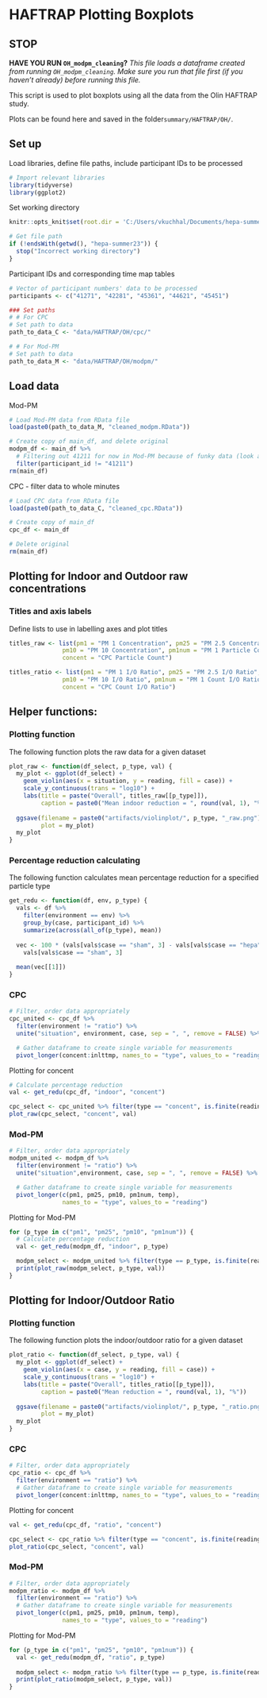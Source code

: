 # HAFTRAP Plotting Boxplots

## STOP

**HAVE YOU RUN `OH_modpm_cleaning`?**
*This file loads a dataframe created from running `OH_modpm_cleaning`. Make sure you run that file first (if you haven't already) before running this file.*

This script is used to plot boxplots using all the data from the Olin HAFTRAP study.

Plots can be found here and saved in the folder`summary/HAFTRAP/OH/`.

## Set up
Load libraries, define file paths, include participant IDs to be processed
```r
# Import relevant libraries
library(tidyverse)
library(ggplot2)
```

Set working directory
```r
knitr::opts_knit$set(root.dir = 'C:/Users/vkuchhal/Documents/hepa-summer23')
```

```r
# Get file path
if (!endsWith(getwd(), "hepa-summer23")) {
  stop("Incorrect working directory")
}
```

Participant IDs and corresponding time map tables
```r
# Vector of participant numbers' data to be processed
participants <- c("41271", "42281", "45361", "44621", "45451")

### Set paths
# # For CPC
# Set path to data
path_to_data_C <- "data/HAFTRAP/OH/cpc/"

# # For Mod-PM
# Set path to data
path_to_data_M <- "data/HAFTRAP/OH/modpm/"
```

## Load data

Mod-PM
```r
# Load Mod-PM data from RData file
load(paste0(path_to_data_M, "cleaned_modpm.RData"))

# Create copy of main_df, and delete original
modpm_df <- main_df %>%
  # Filtering out 41211 for now in Mod-PM because of funky data (look at CSVs)
  filter(participant_id != "41211")
rm(main_df)
```

CPC - filter data to whole minutes
```r
# Load CPC data from RData file
load(paste0(path_to_data_C, "cleaned_cpc.RData"))

# Create copy of main_df
cpc_df <- main_df

# Delete original
rm(main_df)
```

## Plotting for Indoor and Outdoor raw concentrations
### Titles and axis labels
Define lists to use in labelling axes and plot titles
```r
titles_raw <- list(pm1 = "PM 1 Concentration", pm25 = "PM 2.5 Concentration",
               pm10 = "PM 10 Concentration", pm1num = "PM 1 Particle Count",
               concent = "CPC Particle Count")

titles_ratio <- list(pm1 = "PM 1 I/O Ratio", pm25 = "PM 2.5 I/O Ratio",
               pm10 = "PM 10 I/O Ratio", pm1num = "PM 1 Count I/O Ratio",
               concent = "CPC Count I/O Ratio")
```

## Helper functions:
### Plotting function
The following function plots the raw data for a given dataset
```r
plot_raw <- function(df_select, p_type, val) {
  my_plot <- ggplot(df_select) +
    geom_violin(aes(x = situation, y = reading, fill = case)) +
    scale_y_continuous(trans = "log10") +
    labs(title = paste("Overall", titles_raw[[p_type]]),
         caption = paste0("Mean indoor reduction = ", round(val, 1), "%"))
  
  ggsave(filename = paste0("artifacts/violinplot/", p_type, "_raw.png"), 
         plot = my_plot)
  my_plot
}
```

### Percentage reduction calculating
The following function calculates mean percentage reduction for a specified particle type
```r
get_redu <- function(df, env, p_type) {
  vals <- df %>% 
    filter(environment == env) %>% 
    group_by(case, participant_id) %>% 
    summarize(across(all_of(p_type), mean))
  
  vec <- 100 * (vals[vals$case == "sham", 3] - vals[vals$case == "hepa", 3])/
    vals[vals$case == "sham", 3]
  
  mean(vec[[1]])
}
```


### CPC
```r
# Filter, order data appropriately
cpc_united <- cpc_df %>%
  filter(environment != "ratio") %>%
  unite("situation", environment, case, sep = ", ", remove = FALSE) %>%

  # Gather dataframe to create single variable for measurements
  pivot_longer(concent:inlttmp, names_to = "type", values_to = "reading")


```

Plotting for concent
```r
# Calculate percentage reduction
val <- get_redu(cpc_df, "indoor", "concent")

cpc_select <- cpc_united %>% filter(type == "concent", is.finite(reading))
plot_raw(cpc_select, "concent", val)
```
### Mod-PM
```r
# Filter, order data appropriately
modpm_united <- modpm_df %>%
  filter(environment != "ratio") %>%
  unite("situation",environment, case, sep = ", ", remove = FALSE) %>%

  # Gather dataframe to create single variable for measurements
  pivot_longer(c(pm1, pm25, pm10, pm1num, temp), 
               names_to = "type", values_to = "reading")
```

Plotting for Mod-PM
```r
for (p_type in c("pm1", "pm25", "pm10", "pm1num")) {
  # Calculate percentage reduction
  val <- get_redu(modpm_df, "indoor", p_type)

  modpm_select <- modpm_united %>% filter(type == p_type, is.finite(reading))
  print(plot_raw(modpm_select, p_type, val))
}
```
## Plotting for Indoor/Outdoor Ratio
### Plotting function
The following function plots the indoor/outdoor ratio for a given dataset
```r
plot_ratio <- function(df_select, p_type, val) {
  my_plot <- ggplot(df_select) +
    geom_violin(aes(x = case, y = reading, fill = case)) +
    scale_y_continuous(trans = "log10") +
    labs(title = paste("Overall", titles_ratio[[p_type]]),
         caption = paste0("Mean reduction = ", round(val, 1), "%"))
  
  ggsave(filename = paste0("artifacts/violinplot/", p_type, "_ratio.png"),
         plot = my_plot)
  my_plot
}
```

### CPC
```r
# Filter, order data appropriately
cpc_ratio <- cpc_df %>%
  filter(environment == "ratio") %>%
  # Gather dataframe to create single variable for measurements
  pivot_longer(concent:inlttmp, names_to = "type", values_to = "reading")
```

Plotting for concent
```r
val <- get_redu(cpc_df, "ratio", "concent")

cpc_select <- cpc_ratio %>% filter(type == "concent", is.finite(reading))
plot_ratio(cpc_select, "concent", val)
```

### Mod-PM
```r
# Filter, order data appropriately
modpm_ratio <- modpm_df %>%
  filter(environment == "ratio") %>%
  # Gather dataframe to create single variable for measurements
  pivot_longer(c(pm1, pm25, pm10, pm1num, temp), 
               names_to = "type", values_to = "reading")
```

Plotting for Mod-PM
```r
for (p_type in c("pm1", "pm25", "pm10", "pm1num")) {
  val <- get_redu(modpm_df, "ratio", p_type)
  
  modpm_select <- modpm_ratio %>% filter(type == p_type, is.finite(reading))
  print(plot_ratio(modpm_select, p_type, val))
}
```